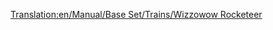 [[Translation:en/Manual/Base Set/Trains/Wizzowow Rocketeer]]
{{nl/Manual/Base Set/Trains/Treinen|Naam=Wizzowow Rocketeer
|Afbeelding=[[File:en/Manual/Base Set/Trains/Wizzowowrocketeer.png]]
|Kosten=£82,031 ($164,062)
|Snelheid=482 km/h (300 mph)
|Gewicht=120 t
|Kracht=10,000 hp (7,457 kW)
|Onderhoudskosten=£3,515 ($7.030)
|Ontworpen=2022
|Levensduur=20
|Capaciteit=N/A
|Omschrijving=Toyland's only MagLev engine, the best toyland train available in the game. 
|Real-life=Fictional
}}